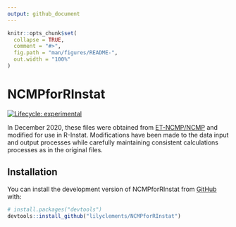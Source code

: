 ```yaml
---
output: github_document
---
```


<!-- README.md is generated from README.Rmd. Please edit that file -->

```r
knitr::opts_chunk$set(
  collapse = TRUE,
  comment = "#>",
  fig.path = "man/figures/README-",
  out.width = "100%"
)
```

# NCMPforRInstat

<!-- badges: start -->
[![Lifecycle: experimental](https://img.shields.io/badge/lifecycle-experimental-orange.svg)](https://lifecycle.r-lib.org/articles/stages.html#experimental)
<!-- badges: end -->

In December 2020, these files were obtained from [ET-NCMP/NCMP](https://github.com/ET-NCMP/NCMP) and modified for use in R-Instat. Modifications have been made to the data input and output processes while carefully maintaining consistent calculations processes as in the original files.

## Installation

You can install the development version of NCMPforRInstat from [GitHub](https://github.com/) with:

``` r
# install.packages("devtools")
devtools::install_github("lilyclements/NCMPforRInstat")
```
